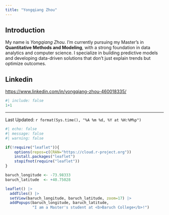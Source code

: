 ```yaml
---
title: "Yongqiang Zhou"
---
```


## Introduction
My name is _Yongqiang Zhou_. I’m currently pursuing my Master’s in **Quantitative Methods and Modeling**, with a strong foundation in data analytics and computer science. I specialize in building predictive models and developing data-driven solutions that don’t just explain trends but optimize outcomes.\

## Linkedin
<https://www.linkedin.com/in/yongqiang-zhou-460018335/>\


```r
#| include: false
1+1
```
--------------
Last Updated: `r format(Sys.time(), "%A %m %d, %Y at %H:%M%p")`

```r
#| echo: false
#| message: false
#| warning: false

if(!require("leaflet")){
    options(repos=c(CRAN="https://cloud.r-project.org"))
    install.packages("leaflet")
    stopifnot(require("leaflet"))
}

baruch_longitude <- -73.98333
baruch_latitude  <- +40.75028

leaflet() |>
  addTiles() |>
  setView(baruch_longitude, baruch_latitude, zoom=17) |>
  addPopups(baruch_longitude, baruch_latitude, 
            "I am a Master's student at <b>Baruch College</b>!")
```